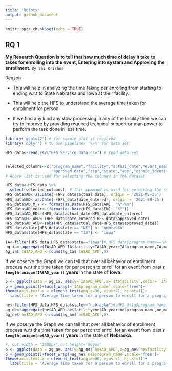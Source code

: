 ```yaml
---
title: "Rplots"
output: github_document
---
```

```r
knitr::opts_chunk$set(echo = TRUE)
```
## RQ 1

**My Research Question is to tell that how much time of delay it take to takes for enrolling into the event, Entering into system and Approving the enrollment.** `By Sai Krishna`

Reason:- 

* This will help in analyzing the time taking per enrolling from starting to ending w.r.t to State Nebraska and Iowa at their facility.

* This will help the HFS to understand the average time taken for enrollment for person

* If we find any kind any slow processing in any of the facility then we can try to improve by providing required technical support or man power to perform the task done in less time.


```r
library('ggplot2') # for sample plot if required
library('dplyr') # to use pipelines '%>%' for data set

HFS_data<-read.csv("HFS Service Data.csv") # read data set


selected_columns<-c("program_name","facility","actual_date","event_name","date_entered",   
                    "approved_date","zip","state","age","ethnic_identity")
# Above list is used for selecting the columns in the dataset 

HFS_data<-HFS_data %>%
  select(selected_columns)  # this command is used for selecting the required columns
HFS_data$AD<-as.Date(-(HFS_data$actual_date), origin = '2021-08-25')
HFS_data$ED<-as.Date(-(HFS_data$date_entered), origin = '2021-08-25')
HFS_data$AD_M_Y <- format(as.Date(HFS_data$AD), "%Y-%m")
HFS_data$AD_year<-(format(as.Date(HFS_data$ED), "%Y"))
HFS_data$AD_ED<-(HFS_data$actual_date-HFS_data$date_entered)
HFS_data$ED_APD<-(HFS_data$date_entered-HFS_data$approved_date)
HFS_data$AD_APD<-(abs(HFS_data$actual_date-HFS_data$approved_date))
HFS_data$state[HFS_data$state == "NE"] <- "nebraska"
HFS_data$state[HFS_data$state == "IA"] <- "iowa"
```


```r
IA<-filter(HFS_data,HFS_data$state=="iowa")#,HFS_data$program_name=='Mental Health')
ag_ia<-aggregate(IA$AD_APD~IA$facility+IA$AD_year+IA$program_name,IA,mean)
ag_ia$`IA$AD_APD`<-round(ag_ia$`IA$AD_APD`,0)
```

If we observe the Graph we can tell that over all behavior of enrollment process w.r.t the  time taken for per person to enroll for an event from past **`r length(unique(IA$AD_year))` years** in the state of **Iowa**.


```r
p <- ggplot(data = ag_ia, aes(y=`IA$AD_APD`,x=`IA$facility`,color= `IA$AD_year` ))
p + geom_point()+facet_wrap(~`IA$program_name`,scale='free')+
theme(axis.text.x = element_text(angle=90, vjust=1, hjust=1))+
  labs(title = "Average Time taken for a person to enroll for a program") +ylab('Average days for a person to register')+xlab('Facility in Iowa')+ labs(colour = "Years")

```


```r
ne<-filter(HFS_data,HFS_data$state=="nebraska")#,HFS_data$program_name=='Mental Health')
ag_ne<-aggregate(ne$AD_APD~ne$facility+ne$AD_year+ne$program_name,ne,mean)
ag_ne$`ne$AD_APD`<-round(ag_ne$`ne$AD_APD`,0)
```

If we observe the Graph we can tell that over all behavior of enrollment process w.r.t the  time taken for per person to enroll for an event from past **`r length(unique(ne$AD_year))` years** in the state of **Nebraska**.

```r
#, out.width = "1900px",out.height='800px'
p <- ggplot(data = ag_ne, aes(y=ag_ne$`ne$AD_APD`,x=ag_ne$`ne$facility`,color= ag_ne$`ne$AD_year` ))
p + geom_point()+facet_wrap(~ag_ne$`ne$program_name`,scale='free')+
theme(axis.text.x = element_text(angle=90, vjust=1, hjust=1))+
  labs(title = "Average Time taken for a person to enroll for a program") +ylab('Average days for a person to register')+xlab('Facility in Nebraska')+ labs(colour = "Years")
```
